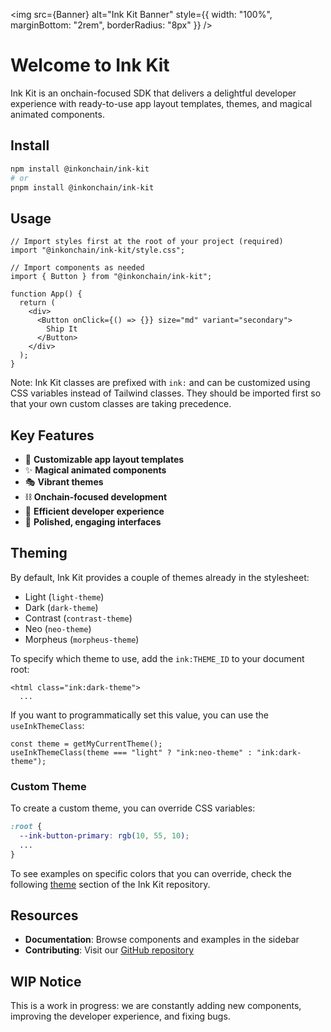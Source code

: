 
<Meta title="Welcome" />

<img
  src={Banner}
  alt="Ink Kit Banner"
  style={{ width: "100%", marginBottom: "2rem", borderRadius: "8px" }}
/>

# Welcome to Ink Kit

Ink Kit is an onchain-focused SDK that delivers a delightful developer experience with ready-to-use app layout templates, themes, and magical animated components.

## Install

```bash
npm install @inkonchain/ink-kit
# or
pnpm install @inkonchain/ink-kit
```

## Usage

```tsx
// Import styles first at the root of your project (required)
import "@inkonchain/ink-kit/style.css";
```

```tsx
// Import components as needed
import { Button } from "@inkonchain/ink-kit";

function App() {
  return (
    <div>
      <Button onClick={() => {}} size="md" variant="secondary">
        Ship It
      </Button>
    </div>
  );
}
```

Note: Ink Kit classes are prefixed with `ink:` and can be customized using CSS variables instead of Tailwind classes. They should be imported first so that your own custom classes are taking precedence.

## Key Features

- 🎨 **Customizable app layout templates**
- ✨ **Magical animated components**
- 🎭 **Vibrant themes**
- ⛓️ **Onchain-focused development**
- 🚀 **Efficient developer experience**
- 📱 **Polished, engaging interfaces**

## Theming

By default, Ink Kit provides a couple of themes already in the stylesheet:

- Light (`light-theme`)
- Dark (`dark-theme`)
- Contrast (`contrast-theme`)
- Neo (`neo-theme`)
- Morpheus (`morpheus-theme`)

To specify which theme to use, add the `ink:THEME_ID` to your document root:

```tsx
<html class="ink:dark-theme">
  ...
```

If you want to programmatically set this value, you can use the `useInkThemeClass`:

```tsx
const theme = getMyCurrentTheme();
useInkThemeClass(theme === "light" ? "ink:neo-theme" : "ink:dark-theme");
```

### Custom Theme

To create a custom theme, you can override CSS variables:

```css
:root {
  --ink-button-primary: rgb(10, 55, 10);
  ...
}
```

To see examples on specific colors that you can override, check the following [theme](https://github.com/inkonchain/ink-kit/tree/main/src/styles/theme) section of the Ink Kit repository.

## Resources

- **Documentation**: Browse components and examples in the sidebar
- **Contributing**: Visit our [GitHub repository](https://github.com/inkonchain/ink-kit)

## WIP Notice

This is a work in progress: we are constantly adding new components, improving the developer experience, and fixing bugs.
